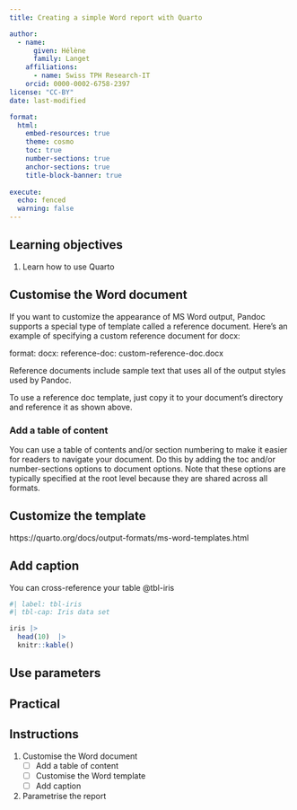 ```yaml
---
title: Creating a simple Word report with Quarto

author:
  - name:
      given: Hélène
      family: Langet
    affiliations:
      - name: Swiss TPH Research-IT
    orcid: 0000-0002-6758-2397
license: "CC-BY"
date: last-modified

format:
  html:
    embed-resources: true
    theme: cosmo
    toc: true
    number-sections: true
    anchor-sections: true
    title-block-banner: true
    
execute:
  echo: fenced
  warning: false
---
```



::: {.callout-important}
## Learning objectives

1. Learn how to use Quarto
:::

## Customise the Word document

If you want to customize the appearance of MS Word output, Pandoc supports a special type of template called a reference document. Here’s an example of specifying a custom reference document for docx:

format:
  docx:
    reference-doc: custom-reference-doc.docx

Reference documents include sample text that uses all of the output styles used by Pandoc.

To use a reference doc template, just copy it to your document’s directory and reference it as shown above.

### Add a table of content

You can use a table of contents and/or section numbering to make it easier for readers to navigate your document. Do this by adding the toc and/or number-sections options to document options. Note that these options are typically specified at the root level because they are shared across all formats.

## Customize the template

https://quarto.org/docs/output-formats/ms-word-templates.html

## Add caption

You can cross-reference your table @tbl-iris

```r
#| label: tbl-iris
#| tbl-cap: Iris data set

iris |>
  head(10)  |>
  knitr::kable()
```

## Use parameters

## Practical

::: {.callout-important}
## Instructions

1. Customise the Word document
    - [ ] Add a table of content
    - [ ] Customise the Word template
    - [ ] Add caption
2. Parametrise the report
:::


